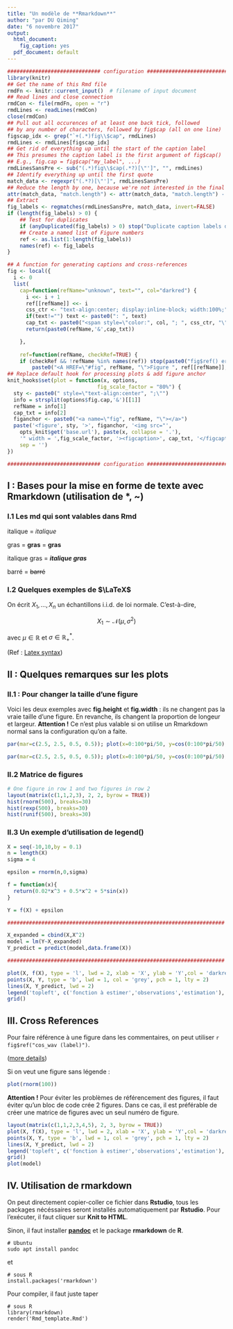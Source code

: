 ```yaml
---
title: "Un modèle de **Rmarkdown**"
author: "par DU Qiming"
date: "6 novembre 2017"
output:
  html_document:
    fig_caption: yes
  pdf_document: default
---
```



```r
############################## configuration ############################## 
library(knitr)
## Get the name of this Rmd file
rmdFn <- knitr::current_input()  # filename of input document
## Read lines and close connection
rmdCon <- file(rmdFn, open = "r")
rmdLines <- readLines(rmdCon)
close(rmdCon)
## Pull out all occurences of at least one back tick, followed 
## by any number of characters, followed by fig$cap (all on one line)
figscap_idx <- grep("`+(.*)fig\\$cap", rmdLines)
rmdLines <- rmdLines[figscap_idx]
## Get rid of everything up until the start of the caption label
## This presumes the caption label is the first argument of fig$cap()
## E.g., fig.cap = fig$cap("my_label", ...)
rmdLinesSansPre <- sub("(.*)fig\\$cap(.*?)[\"']", "", rmdLines)
## Identify everything up until the first quote
match_data <- regexpr("(.*?)[\"']", rmdLinesSansPre)
## Reduce the length by one, because we're not interested in the final quote
attr(match_data, "match.length") <- attr(match_data, "match.length") - 1
## Extract
fig_labels <- regmatches(rmdLinesSansPre, match_data, invert=FALSE)
if (length(fig_labels) > 0) {
    ## Test for duplicates
    if (anyDuplicated(fig_labels) > 0) stop("Duplicate caption labels detected")
    ## Create a named list of Figure numbers
    ref <- as.list(1:length(fig_labels))
    names(ref) <- fig_labels
}

## A function for generating captions and cross-references
fig <- local({
  i <- 0
  list(
    cap=function(refName="unknown", text="", col="darkred") {
      i <<- i + 1
      ref[[refName]] <<- i
      css_ctr <- "text-align:center; display:inline-block; width:100%;"
      if(text!="") text <- paste0(": ", text)
      cap_txt <- paste0("<span style=\"color:", col, "; ", css_ctr, "\">Figure ", i, text , "</span>")
      return(paste0(refName,'&',cap_txt))

    },
    
    ref=function(refName, checkRef=TRUE) {
    if (checkRef && !refName %in% names(ref)) stop(paste0("fig$ref() error: ", refName, " not found"))
        paste0("<A HREF=\"#fig", refName, "\">Figure ", ref[[refName]], "</A>")})})
## Replace default hook for processing plots & add figure anchor
knit_hooks$set(plot = function(x, options,
                             fig_scale_factor = "80%") {
  sty <- paste0(" style=\"text-align:center", ";\"")
  info = strsplit(options$fig.cap,'&')[[1]]
  refName = info[1]
  cap_txt = info[2]
  figanchor <- paste0("<a name=\"fig", refName, "\"></a>")
  paste('<figure', sty, '>', figanchor, '<img src="',
    opts_knit$get('base.url'), paste(x, collapse = '.'),
    '" width = ',fig_scale_factor, '><figcaption>', cap_txt, '</figcaption></figure>','<p></p>',
    sep = '')
})

############################## configuration ############################## 
```

## I : Bases pour la mise en forme de texte avec Rmarkdown (utilisation de *, \~)

### I.1 Les **md** qui sont valables dans **Rmd**

italique = *italique*

gras = **gras** = __gras__

italique gras = ***italique gras***

barré = ~~barré~~

### I.2 Quelques exemples de $\LaTeX$

On écrit $X_1,\dots,X_n$ un échantillons i.i.d. de loi normale. C'est-à-dire,

$$
X_1 \sim \mathcal{N}(\mu, \sigma^2)
$$

avec $\mu\in \mathbb{R}$ et $\sigma \in \mathbb{R}_+^*$.

(Ref : [Latex syntax](https://en.wikibooks.org/wiki/LaTeX/Mathematics))



## II : Quelques remarques sur les plots

### II.1 : Pour changer la taille d'une figure 

Voici les deux exemples avec **fig.height** et **fig.width** : ils ne changent pas la vraie taille d'une
figure. En revanche, ils changent la proportion de
longeur et largeur. **Attention !** Ce n'est plus valable
si on utilise un Rmarkdown normal sans la configuration
qu'on a faite. 


```r

par(mar=c(2.5, 2.5, 0.5, 0.5)); plot(x=0:100*pi/50, y=cos(0:100*pi/50), cex=0.5, xlab="x", ylab="cos(x)")

```

```r
par(mar=c(2.5, 2.5, 0.5, 0.5)); plot(x=0:100*pi/50, y=cos(0:100*pi/50), cex=0.5, xlab="x", ylab="cos(x)")
```

### II.2 Matrice de figures

```r
# One figure in row 1 and two figures in row 2
layout(matrix(c(1,1,2,3), 2, 2, byrow = TRUE))
hist(rnorm(500), breaks=30)
hist(rexp(500), breaks=30)
hist(runif(500), breaks=30)
```

### II.3 Un exemple d'utilisation de **legend()**

```r

X = seq(-10,10,by = 0.1)
n = length(X)
sigma = 4

epsilon = rnorm(n,0,sigma)

f = function(x){
  return(0.02*x^3 + 0.5*x^2 + 5*sin(x))
}

Y = f(X) + epsilon

######################################################################

X_expanded = cbind(X,X^2)
model = lm(Y~X_expanded)
Y_predict = predict(model,data.frame(X))

######################################################################

plot(X, f(X), type = 'l', lwd = 2, xlab = 'X', ylab = 'Y',col = 'darkred')
points(X, Y, type = 'b', lwd = 1, col = 'grey', pch = 1, lty = 2)
lines(X, Y_predict, lwd = 2)
legend('topleft', c('fonction à estimer','observations','estimation'), col = c('darkred','grey',1), lwd = c(2,1,2), pch = c(-1,1,-1), lty = c(1,2,1))
grid()
```

## III. Cross References

Pour faire référence à une figure dans les commentaires, on peut utiliser `r fig$ref("cos_wav (label)")`.

([more details](https://github.com/ajlyons/autonumfigs))

Si on veut une figure sans légende :

```r
plot(rnorm(100))
```

**Attention !** Pour éviter les problèmes de référencement des figures, il  faut éviter qu'un bloc de code 
crée 2 figures. Dans ce cas, il est préférable de créer une
matrice de figures avec un seul numéro de figure.


```r
layout(matrix(c(1,1,2,3,4,5), 2, 3, byrow = TRUE))
plot(X, f(X), type = 'l', lwd = 2, xlab = 'X', ylab = 'Y',col = 'darkred')
points(X, Y, type = 'b', lwd = 1, col = 'grey', pch = 1, lty = 2)
lines(X, Y_predict, lwd = 2)
legend('topleft', c('fonction à estimer','observations','estimation'), col = c('darkred','grey',1), lwd = c(2,1,2), pch = c(-1,1,-1), lty = c(1,2,1))
grid()
plot(model)
```



## IV. Utilisation de rmarkdown 

On peut  directement copier-coller ce fichier dans **Rstudio**, tous les packages nécéssaires seront installés automatiquement par 
**Rstudio**. Pour l'exécuter, il faut cliquer sur **Knit to HTML**.

Sinon, il faut installer [**pandoc**](https://pandoc.org/) et le package **rmarkdown** de **R**.

```
# Ubuntu
sudo apt install pandoc
```
et 

```
# sous R
install.packages('rmarkdown')
```


Pour compiler, il faut juste taper

```
# sous R 
library(rmarkdown)
render('Rmd_template.Rmd')

```

